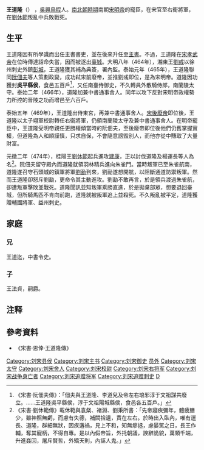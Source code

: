 '''王道隆'''（{{bd|？||474年|catIdx=W}}） ，[[吳興郡|吳興]][[烏程縣|烏程]]人。[[南北朝時期|南北朝時期]]南朝[[宋明帝|宋明帝]]的寵臣，在宋官至右衞將軍，在[[劉休範|劉休範]]叛亂中兵敗戰死。

== 生平 ==
王道隆因有所學識而出任主書書吏，並在後來升任至[[主書|主書]]。不過，王道隆在[[宋孝武帝|宋孝武帝]]在位時傳達詔命失當，因而被逐出[[台城|臺城]]。大明八年（464年），湘東王[[劉彧|劉彧]]以徐州刺史外鎮[[彭城|彭城]]，王道隆獲其補為典簽，署內監。泰始元年（465年），王道隆聯同[[阮佃夫|阮佃夫]]等人策劃政變，成功弒宋前廢帝，並推劉彧即位，是為宋明帝。道隆因功獲封'''吳平縣侯'''，食邑五百戶<ref>《宋書·阮佃夫傳》：「佃夫與王道隆、李道兒及帝左右琅邪淳于文祖謀共廢立。……王道隆吳平縣侯，淳于文祖陽城縣侯，食邑各五百戶。」</ref>，又任南臺侍御史，不久轉員外散騎侍郎，南蘭陵太守。泰始二年（466年），道隆加兼中書通事舍人。同年以攻下反對宋明帝政權勢力所控的晉陵之功而增邑至六百戶。

泰始五年（469年），王道隆出侍東宮，再兼中書通事舍人。[[宋後廢帝|宋後廢帝]]即位後，王道隆以太子翊軍校尉轉任右衞將軍，仍領南蘭陵太守及兼中書通事舍人。在明帝寵臣中，王道隆受明帝親任更勝權傾當時的阮佃夫，至後廢帝即位後他們仍舊掌握實權，但道隆為人和順謹慎，只求自保，不會隨意謗毀別人，而他亦從中賺取了大量財富。

元徵二年（474年），桂陽王[[劉休範|劉休範]]起兵進攻[[建康城|建康]]，正以討伐道隆及楊運長等人為名<ref>《宋書·劉休範傳》載休範與袁粲、褚淵、劉秉所書：「先帝寢疾彌年，體疲膳少，雖神照無虧，而慮有失德，補闕拾遺，責在左右。於時出入臥內，唯有運長、道隆，群細無狀，因疾遘禍，見上不和，知無瘳拯，慮晏駕之日，長王作輔，奪其寵柄，不得自專。是以內假帝旨，外托朝議，諛辭詭貌，萬類千端，升進姦回，屠斥賢哲，外矯天則，內誣人鬼。」</ref>。阮佃夫留守殿內而道隆就領羽林精兵進向朱雀門。當時叛軍已至朱雀航南，道隆遂召守石頭城的鎮軍將軍[[劉勔|劉勔]]到來，劉勔遂想開航，以阻斷通道防禦叛軍。然而王道隆卻怒斥劉勔，更命令其主動進攻。劉勔不敢再言，於是領兵渡過朱雀航，卻遭叛軍擊敗並戰死。道隆聞訊並知叛軍乘勝直進，於是拋棄部眾，想要退回臺城，但所騎馬匹不肯向前跑，道隆就被叛軍追上並殺死。不久叛亂被平定，道隆獲贈輔國將軍、益州刺史。

== 家庭 ==
=== 兄 ===
王道迄，中書令史。
=== 子 ===
王法貞，嗣爵。

== 注释 ==

{{Reflist}}

== 參考資料 ==
*《宋書·恩倖·王道隆傳》
{{DEFAULTSORT:L}}
[[Category:刘宋县侯|Category:刘宋县侯]]
[[Category:刘宋主书|Category:刘宋主书]]
[[Category:刘宋御史|Category:刘宋御史]]
[[Category:刘宋散骑侍郎|员外]]
[[Category:刘宋太守|Category:刘宋太守]]
[[Category:刘宋舍人|Category:刘宋舍人]]
[[Category:刘宋校尉|Category:刘宋校尉]]
[[Category:刘宋右将军|Category:刘宋右将军]]
[[Category:刘宋战争身亡者|Category:刘宋战争身亡者]]
[[Category:刘宋追赠将军|Category:刘宋追赠将军]]
[[Category:刘宋追赠刺史|Category:刘宋追赠刺史]]
[[Category:王姓|D]]